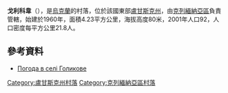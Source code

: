 {{coord|49|9|47|N|38|9|56|E|scale:100000|display=title}}

'''戈利科韋'''（{{lang-uk|Голикове}}），是[[烏克蘭|烏克蘭]]的村落，位於該國東部[[盧甘斯克州|盧甘斯克州]]，由[[克列緬納亞區|克列緬納亞區]]負責管轄，始建於1960年，面積4.23平方公里，海拔高度80米，2001年人口92，人口密度每平方公里21.8人。

==參考資料==
* [http://weather.in.ua/ua/lyganskaja/5348 Погода в селі Голикове] {{Wayback|url=http://weather.in.ua/ua/lyganskaja/5348 |date=20160305204851 }}

{{DEFAULTSORT:Голикове}}
[[Category:盧甘斯克州村落|Category:盧甘斯克州村落]]
[[Category:克列緬納亞區村落|Category:克列緬納亞區村落]]


{{Luhansk-geo-stub}}